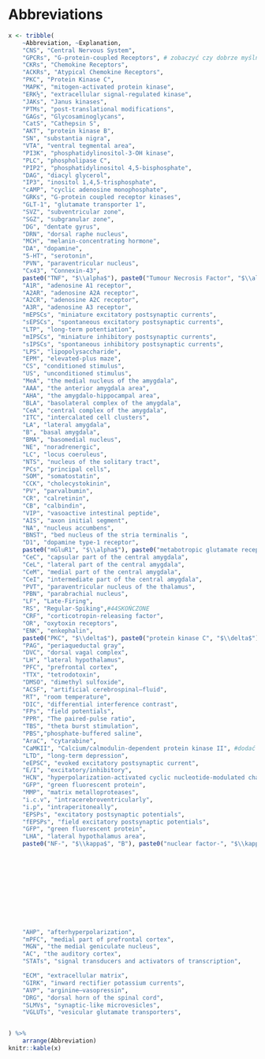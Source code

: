 # Abbreviations {- .unlisted .unnumbered}

<!-- \renewcommand{\nompreamble}{\vspace{0.25in}} -->
<!-- \makenomenclature -->
<!-- \renewcommand{\nomname}{LIST OF ABBREVIATIONS} -->


<!-- \item[ACSF] artificial cerebrospinal fluid -->
<!-- \item[AMPA] alpha-amino-3-hydroxy-5- methyl-4-isoxazilepropionate  -->
<!-- \item [BLA] basolateral nucleus of the amygdala -->
<!-- \item [CeA] central nucleus of the amygdala -->
<!-- \item [CNS] central nervous system  -->
<!-- \item [DIC] differential interference contrast -->
<!-- \item [GPCR] G-protein-coupled receptor -->
<!-- \item [ICM] intercalated cell masses  -->
<!-- \item [LHA] lateral hypothalamus area -->
<!-- \item [mEPSC] miniature excibitory post-synaptic currents -->
<!-- \item [mIPSC] miniature inhibitory post-synaptic currents -->
<!-- \item [NDS] normal donkey serum -->
<!-- \item [NMDA] N-methyl-aspartate  -->
<!-- \item [NTS] nucleus of the solitary tract -->
<!-- \item [PVN] paraventricular nucleus  -->
<!-- \item [sEPSC] spontaneous excibitory post-synaptic currents -->
<!-- \item [sIPSC] spontaneous inhibitory post-synaptic currents -->




```r

x <- tribble(
    ~Abbreviation, ~Explanation,
    "CNS", "Central Nervous System",
    "GPCRs", "G-protein-coupled Receptors", # zobaczyć czy dobrze myślniki 
    "CKRs", "Chemokine Receptors",
    "ACKRs", "Atypical Chemokine Receptors",
    "PKC", "Protein Kinase C",
    "MAPK", "mitogen-activated protein kinase", 
    "ERK½", "extracellular signal-regulated kinase",
    "JAKs", "Janus kinases", 
    "PTMs", "post-translational modifications",
    "GAGs", "Glycosaminoglycans",
    "CatS", "Cathepsin S",
    "AKT", "protein kinase B",
    "SN", "substantia nigra",
    "VTA", "ventral tegmental area",
    "PI3K", "phosphatidylinositol-3-OH kinase",
    "PLC", "phospholipase C", 
    "PIP2", "phosphatidylinositol 4,5-bisphosphate",
    "DAG", "diacyl glycerol",
    "IP3", "inositol 1,4,5-trisphosphate",
    "cAMP", "cyclic adenosine monophosphate",
    "GRKs", "G-protein coupled receptor kinases",
    "GLT-1", "glutamate transporter 1", 
    "SVZ", "subventricular zone",
    "SGZ", "subgranular zone",
    "DG", "dentate gyrus",
    "DRN", "dorsal raphe nucleus",
    "MCH", "melanin-concentrating hormone",
    "DA", "dopamine",
    "5-HT", "serotonin",
    "PVN", "paraventricular nucleus",
    "Cx43", "Connexin-43",
    paste0("TNF", "$\\alpha$"), paste0("Tumour Necrosis Factor", "$\\alpha$"),
    "A1R", "adenosine A1 receptor",
    "A2AR", "adenosine A2A receptor", 
    "A2CR", "adenosine A2C receptor",
    "A3R", "adenosine A3 receptor",
    "mEPSCs", "miniature excitatory postsynaptic currents",
    "sEPSCs", "spontaneous excitatory postsynaptic currents",
    "LTP", "long-term potentiation",
    "mIPSCs", "miniature inhibitory postsynaptic currents",
    "sIPSCs", "spontaneous inhibitory postsynaptic currents",
    "LPS", "lipopolysaccharide",
    "EPM", "elevated-plus maze",
    "CS", "conditioned stimulus",
    "US", "unconditioned stimulus",
    "MeA", "the medial nucleus of the amygdala",
    "AAA", "the anterior amygdala area",
    "AHA", "the amygdalo-hippocampal area",
    "BLA", "basolateral complex of the amygdala",
    "CeA", "central complex of the amygdala",
    "ITC", "intercalated cell clusters",
    "LA", "lateral amygdala",
    "B", "basal amygdala",
    "BMA", "basomedial nucleus",
    "NE", "noradrenergic",
    "LC", "locus coeruleus",
    "NTS", "nucleus of the solitary tract",
    "PCs", "principal cells", 
    "SOM", "somatostatin",
    "CCK", "cholecystokinin",
    "PV", "parvalbumin",
    "CR", "calretinin",
    "CB", "calbindin",
    "VIP", "vasoactive intestinal peptide",
    "AIS", "axon initial segment",
    "NA", "nucleus accumbens",
    "BNST", "bed nucleus of the stria terminalis ",
    "D1", "dopamine type-1 receptor",
    paste0("mGluR1", "$\\alpha$"), paste0("metabotropic glutamate receptors 1", "$\\alpha$"),
    "CeC", "capsular part of the central amygdala",
    "CeL", "lateral part of the central amygdala",
    "CeM", "medial part of the central amygdala",
    "CeI", "intermediate part of the central amygdala",
    "PVT", "paraventricular nucleus of the thalamus",
    "PBN", "parabrachial nucleus",
    "LF", "Late-Firing",
    "RS", "Regular-Spiking",#44SKOŃCZONE
    "CRF", "corticotropin-releasing factor",
    "OR", "oxytoxin receptors",
    "ENK", "enkephalin", 
    paste0("PKC", "$\\delta$"), paste0("protein kinase C", "$\\delta$"),
    "PAG", "periaqueductal gray",
    "DVC", "dorsal vagal complex",
    "LH", "lateral hypothalamus",
    "PFC", "prefrontal cortex",
    "TTX", "tetrodotoxin",
    "DMSO", "dimethyl sulfoxide",
    "ACSF", "artificial cerebrospinal–fluid",
    "RT", "room temperature",
    "DIC", "differential interference contrast",
    "FPs", "field potentials",
    "PPR", "The paired-pulse ratio",
    "TBS", "theta burst stimulation",
    "PBS","phosphate-buffered saline",
    "AraC", "cytarabine",
    "CaMKII", "Calcium/calmodulin-dependent protein kinase II", #dodać we właściwym miejscu
    "LTD", "long-term depression",
    "eEPSC", "evoked excitatory postsynaptic current",
    "E/I", "excitatory/inhibitory",
    "HCN", "hyperpolarization-activated cyclic nucleotide-modulated channel",
    "GFP", "green fluorescent protein",
    "MMP", "matrix metalloproteases",
    "i.c.v", "intracerebroventricularly",
    "i.p", "intraperitoneally",
    "EPSPs", "excitatory postsynaptic potentials",
    "fEPSPs", "field excitatory postsynaptic potentials",
    "GFP", "green fluorescent protein",
    "LHA", "lateral hypothalamus area",
    paste0("NF-", "$\\kappa$", "B"), paste0("nuclear factor-", "$\\kappa$", "B"),
    
    
    
    
    
    
    
    
    
    
    
    "AHP", "afterhyperpolarization",
    "mPFC", "medial part of prefrontal cortex",
    "MGN", "the medial geniculate nucleus",
    "AC", "the auditory cortex",
    "STATs", "signal transducers and activators of transcription",

    "ECM", "extracellular matrix",
    "GIRK", "inward rectifier potassium currents",
    "AVP", "arginine–vasopressin",
    "DRG", "dorsal horn of the spinal cord",
    "SLMVs", "synaptic-like microvesicles",
    "VGLUTs", "vesicular glutamate transporters",


) %>%
    arrange(Abbreviation)
knitr::kable(x)

```

\newpage 

\mainmatter